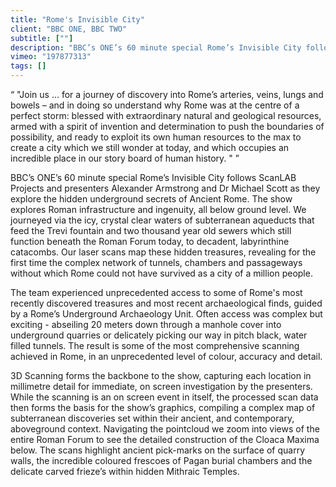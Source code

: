 ```yaml
---
title: "Rome's Invisible City"
client: "BBC ONE, BBC TWO"
subtitle: [""]
description: "BBC’s ONE’s 60 minute special Rome’s Invisible City follows ScanLAB Projects and presenters Alexander Armstrong and Dr Michael Scott as they explore the hidden underground secrets of Ancient Rome."
vimeo: "197877313"
tags: []
---
```



<Quote cite="Professor Michael Scott">
  <q>
    "Join us ... for a journey of discovery into Rome’s arteries, veins, lungs
    and bowels – and in doing so understand why Rome was at the centre of a
    perfect storm: blessed with extraordinary natural and geological resources,
    armed with a spirit of invention and determination to push the boundaries of
    possibility, and ready to exploit its own human resources to the max to
    create a city which we still wonder at today, and which occupies an
    incredible place in our story board of human history. "
  </q>
</Quote>

BBC’s ONE’s 60 minute special Rome’s Invisible City follows ScanLAB Projects and presenters Alexander Armstrong and Dr Michael Scott as they explore the hidden underground secrets of Ancient Rome. The show explores Roman infrastructure and ingenuity, all below ground level. We journeyed via the icy, crystal clear waters of subterranean aqueducts that feed the Trevi fountain and two thousand year old sewers which still function beneath the Roman Forum today, to decadent, labyrinthine catacombs. Our laser scans map these hidden treasures, revealing for the first time the complex network of tunnels, chambers and passageways without which Rome could not have survived as a city of a million people.

<ImageMagic href="BBCitaly.jpg" />
<ImageMagic href="BBCitaly.jpg" />

The team experienced unprecedented access to some of Rome's most recently discovered treasures and most recent archaeological finds, guided by a Rome’s Underground Archaeology Unit. Often access was complex but exciting - abseiling 20 meters down through a manhole cover into underground quarries or delicately picking our way in pitch black, water filled tunnels. The result is some of the most comprehensive scanning achieved in Rome, in an unprecedented level of colour, accuracy and detail.

3D Scanning forms the backbone to the show, capturing each location in millimetre detail for immediate, on screen investigation by the presenters. While the scanning is an on screen event in itself, the processed scan data then forms the basis for the show’s graphics, compiling a complex map of subterranean discoveries set within their ancient, and contemporary, aboveground context. Navigating the pointcloud we zoom into views of the entire Roman Forum to see the detailed construction of the Cloaca Maxima below. The scans highlight ancient pick-marks on the surface of quarry walls, the incredible coloured frescoes of Pagan burial chambers and the delicate carved frieze’s within hidden Mithraic Temples.

<ImageMagic href="ItalysInvisibleCities_Naples_Herculaneum_01.jpg" />
<ImageMagic href="ItalysInvisibleCities_Naples_NewQuarry_01.jpg" />
